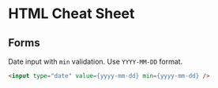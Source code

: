 # HTML Cheat Sheet

## Forms
Date input with `min` validation. Use `YYYY-MM-DD` format.

```html
<input type="date" value={yyyy-mm-dd} min={yyyy-mm-dd} />
```
